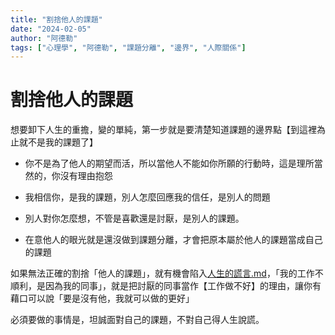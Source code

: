 ```yaml
---
title: "割捨他人的課題"
date: "2024-02-05"
author: "阿德勒"
tags: ["心理學", "阿德勒", "課題分離", "邊界", "人際關係"]
---
```


# 割捨他人的課題

想要卸下人生的重擔，變的單純，第一步就是要清楚知道課題的邊界點【到這裡為止就不是我的課題了】



- 你不是為了他人的期望而活，所以當他人不能如你所願的行動時，這是理所當然的，你沒有理由抱怨

- 我相信你，是我的課題，別人怎麼回應我的信任，是別人的問題

- 別人對你怎麼想，不管是喜歡還是討厭，是別人的課題。

- 在意他人的眼光就是還沒做到課題分離，才會把原本屬於他人的課題當成自己的課題



如果無法正確的割捨「他人的課題」，就有機會陷入[人生的謊言.md](./人生的謊言.md)，「我的工作不順利，是因為我的同事」，就是把討厭的同事當作【工作做不好】的理由，讓你有藉口可以說「要是沒有他，我就可以做的更好」



必須要做的事情是，坦誠面對自己的課題，不對自己得人生說謊。